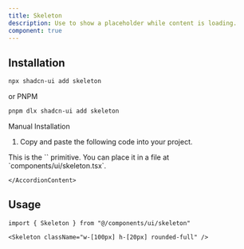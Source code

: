 ```yaml
---
title: Skeleton
description: Use to show a placeholder while content is loading.
component: true
---
```


<ComponentExample src="/components/examples/skeleton/demo.tsx">
  <SkeletonDemo />
</ComponentExample>

## Installation

```bash
npx shadcn-ui add skeleton
```
or PNPM
```bash
pnpm dlx shadcn-ui add skeleton
```

<Accordion type="single" collapsible>
  <AccordionItem value="manual-installation">
    <AccordionTrigger>Manual Installation</AccordionTrigger>
    <AccordionContent>

1. Copy and paste the following code into your project.

<ComponentSource src="/components/ui/skeleton.tsx" />

<Callout>
  This is the `<Skeleton />` primitive. You can place it in a file at
  `components/ui/skeleton.tsx`.
</Callout>

    </AccordionContent>

  </AccordionItem>
</Accordion>

## Usage

```tsx
import { Skeleton } from "@/components/ui/skeleton"
```

```tsx
<Skeleton className="w-[100px] h-[20px] rounded-full" />
```
